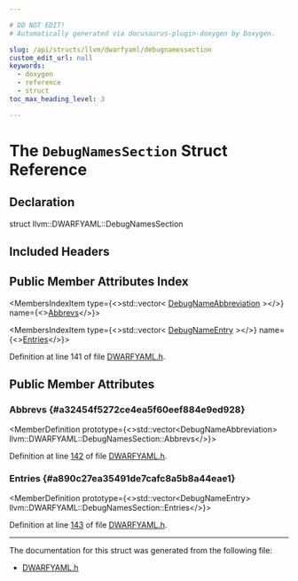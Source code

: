 ```yaml
---

# DO NOT EDIT!
# Automatically generated via docusaurus-plugin-doxygen by Doxygen.

slug: /api/structs/llvm/dwarfyaml/debugnamessection
custom_edit_url: null
keywords:
  - doxygen
  - reference
  - struct
toc_max_heading_level: 3

---
```





# The `DebugNamesSection` Struct Reference

<DoxygenPage pluginConfig={pluginConfig}>



## Declaration

<CodeBlock>struct llvm::DWARFYAML::DebugNamesSection</CodeBlock>

## Included Headers

<IncludesList>
<IncludesListItem
  filePath="llvm/ObjectYAML/DWARFYAML.h"
  permalink="/docs/api/files/include/include/llvm/include/llvm/objectyaml/dwarfyaml-h"
  isLocal="true" />
</IncludesList>

## Public Member Attributes Index

<MembersIndex>

<MembersIndexItem
  type={<>std::vector&lt; <a href="/docs/api/structs/llvm/dwarfyaml/debugnameabbreviation">DebugNameAbbreviation</a> &gt;</>}
  name={<><a href="#a32454f5272ce4ea5f60eef884e9ed928">Abbrevs</a></>}>
</MembersIndexItem>

<MembersIndexItem
  type={<>std::vector&lt; <a href="/docs/api/structs/llvm/dwarfyaml/debugnameentry">DebugNameEntry</a> &gt;</>}
  name={<><a href="#a890c27ea35491de7cafc8a5b8a44eae1">Entries</a></>}>
</MembersIndexItem>

</MembersIndex>


Definition at line 141 of file <a href="/docs/api/files/include/include/llvm/include/llvm/objectyaml/dwarfyaml-h">DWARFYAML.h</a>.

<SectionDefinition>

## Public Member Attributes

### Abbrevs {#a32454f5272ce4ea5f60eef884e9ed928}

<MemberDefinition
  prototype={<>std::vector&lt;DebugNameAbbreviation&gt; llvm::DWARFYAML::DebugNamesSection::Abbrevs</>}>

Definition at line <a href="/docs/api/files/include/include/llvm/include/llvm/objectyaml/dwarfyaml-h/#l00142">142</a> of file <a href="/docs/api/files/include/include/llvm/include/llvm/objectyaml/dwarfyaml-h">DWARFYAML.h</a>.
</MemberDefinition>

### Entries {#a890c27ea35491de7cafc8a5b8a44eae1}

<MemberDefinition
  prototype={<>std::vector&lt;DebugNameEntry&gt; llvm::DWARFYAML::DebugNamesSection::Entries</>}>

Definition at line <a href="/docs/api/files/include/include/llvm/include/llvm/objectyaml/dwarfyaml-h/#l00143">143</a> of file <a href="/docs/api/files/include/include/llvm/include/llvm/objectyaml/dwarfyaml-h">DWARFYAML.h</a>.
</MemberDefinition>

</SectionDefinition>

<hr/>

The documentation for this struct was generated from the following file:

<ul>
<li><a href="/docs/api/files/include/include/llvm/include/llvm/objectyaml/dwarfyaml-h">DWARFYAML.h</a></li>
</ul>

</DoxygenPage>
